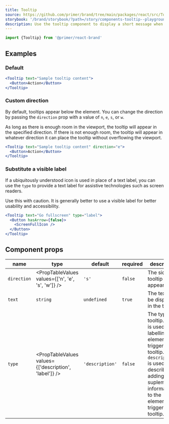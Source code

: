 ```yaml
---
title: Tooltip
source: https://github.com/primer/brand/tree/main/packages/react/src/Tooltip/Tooltip.tsx
storybook: '/brand/storybook/?path=/story/components-tooltip--playground'
description: Use the tooltip component to display a short message when a user hovers or focuses an interactive element.
---
```



```js
import {Tooltip} from '@primer/react-brand'
```

## Examples

### Default

```jsx
<Tooltip text="Sample tooltip content">
  <Button>Action</Button>
</Tooltip>
```

### Custom direction

By default, tooltips appear below the element. You can change the direction by passing the `direction` prop with a value of `n`, `e`, `s`, or `w`.

As long as there is enough room in the viewport, the tooltip will appear in the specified direction. If there is not enough room, the tooltip will appear in whatever direction it can place the tooltip without overflowing the viewport.

```jsx
<Tooltip text="Sample tooltip content" direction="e">
  <Button>Action</Button>
</Tooltip>
```

### Substitute a visible label

If a ubiquitously understood icon is used in place of a text label, you can use the `type` to provide a text label for assistive technologies such as screen readers.

Use this with caution. It is generally better to use a visible label for better usability and accessibility.

```jsx
<Tooltip text="Go fullscreen" type="label">
  <Button hasArrow={false}>
    <ScreenFullIcon />
  </Button>
</Tooltip>
```

## Component props

| name        | type                                                  | default         | required | description                                                                                                                                                                                               |
| ----------- | ----------------------------------------------------- | --------------- | -------- | --------------------------------------------------------------------------------------------------------------------------------------------------------------------------------------------------------- |
| `direction` | <PropTableValues values={['n', 'e', 's', 'w']} />     | `'s'`           | `false`  | The side the tooltip appears on                                                                                                                                                                           |
| `text`      | `string`                                              | `undefined`     | `true`   | The text to be displayed in the tooltip                                                                                                                                                                   |
| `type`      | <PropTableValues values={['description', 'label']} /> | `'description'` | `false`  | The type of tooltip. `label` is used for labelling the element that triggers tooltip. `description` is used for describing or adding a suplementary information to the element that triggers the tooltip. |
